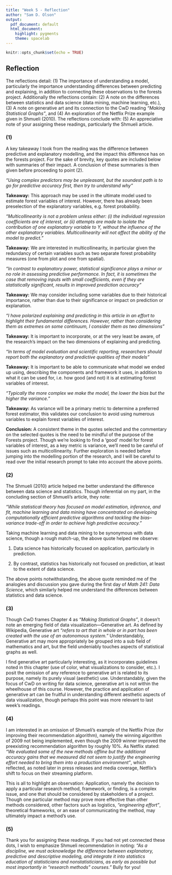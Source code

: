 ```yaml
---
title: "Week 5 - Reflection"
author: "Sam D. Olson"
output:
  pdf_document: default
  html_document:
    highlight: pygments
    theme: spacelab
---
```


```r
knitr::opts_chunk$set(echo = TRUE)
```

## Reflection

The reflections detail: (1) The importance of understanding a model, particularly the importance understanding differences between predicting and explaining, in addition to connecting these observations to the forests project. Additionally the reflections contain: (2) A note on the differences between statistics and data science (data mining, machine learning, etc.), (3) A note on generative art and its connection to the CwD reading *"Making Statistical Graphs"*, and (4) An exploration of the Netflix Prize example given in Shmueli (2010). The reflections conclude with: (5) An appreciative note of your assigning these readings, particularly the Shmueli article. 

### (1)

A key takeaway I took from the reading was the difference between predictive and explanatory modelling, and the impact this difference has on the forests project. For the sake of brevity, key quotes are included below with summaries of their impact. A conclusion of these summaries is then given before proceeding to point (2). 

*“Using complex predictors may be unpleasant, but the soundest path is to go for predictive accuracy first, then try to understand why”*

**Takeaway:** This approach may be used in the ultimate model used to estimate forest variables of interest. However, there has already been preselection of the explanatory variables, e.g. forest probability. 

*"Multicollinearity is not a problem unless either:*
  *(i) the individual regression coefficients are of interest, or *
  *(ii) attempts are made to isolate the contribution of one explanatory variable to Y, without the influence of the other explanatory variables. Multicollinearity will not affect the ability of the model to predict."*

**Takeaway:** We are interested in multicollinearity, in particular given the redundancy of certain variables such as two separate forest probability measures (one from plot and one from spatial). 

*"In contrast to explanatory power, statistical significance plays a minor or no role in assessing predictive performance. In fact, it is sometimes the case that removing inputs with small coefficients, even if they are statistically significant, results in improved prediction accuracy"*

**Takeaway:** We may consider including some variables due to their historical importance, rather than due to their significance or impact on prediction or explanation. 

*"I have polarized explaining and predicting in this article in an effort to highlight their fundamental differences. However, rather than considering them as extremes on some continuum, I consider them as two dimensions"*

**Takeaway:** It is important to incorporate, or at the very least be aware, of the research's impact on the two dimensions of explaining and predicting. 

*"In terms of model evaluation and scientific reporting, researchers should report both the explanatory and predictive qualities of their models"*

**Takeaway:** It is important to be able to communicate what model we ended up using, describing the components and framework it uses, in addition to what it can be used for, i.e. how good (and not) it is at estimating forest variables of interest. 

*“Typically the more complex we make the model, the lower the bias but the higher the variance.”*

**Takeaway:** As variance will be a primary metric to determine a preferred forest estimator, this validates our conclusion to avoid using numerous variables to explain forest variables of interest. 

**Conclusion:** A consistent theme in the quotes selected and the commentary on the selected quotes is the need to be mindful of the purpose of the Forests project. Though we're looking to find a 'good' model for forest variables of interest, as a key metric is variance, we'll need to be careful of issues such as multicollinearity. Further exploration is needed before jumping into the modelling portion of the research, and I will be careful to read over the initial research prompt to take into account the above points. 

### (2)

The Shmueli (2010) article helped me better understand the difference between data science and statistics. Though inferential on my part, in the concluding section of Shmueli's article, they note:

*"While statistical theory has focused on model estimation, inference, and fit, machine learning and data mining have concentrated on developing computationally efficient predictive algorithms and tackling the bias–variance trade-off in order to achieve high predictive accuracy."* 

Taking machine learning and data mining to be synonymous with data science, though a rough match-up, the above quote helped me observe: 

1. Data science has historically focused on application, particularly in prediction. 

2. By contrast, statistics has historically not focused on prediction, at least to the extent of data science.  

The above points notwithstanding, the above quote reminded me of the analogies and discussion you gave during the first day of *Math 241: Data Science*, which similarly helped me understand the differences between statistics and data science.

### (3)

Though CwD frames Chapter 4 as *"Making Statistical Graphs"*, it doesn't note an emerging field of data visualization---Generative art. As defined by Wikipedia, Generative art *"refers to art that in whole or in part has been created with the use of an autonomous system."* Understandably, Generative art may more appropriately be grouped into a sub field of mathematics and art, but the field undeniably touches aspects of statistical graphs as well. 

I find generative art particularly interesting, as it incorporates guidelines noted in this chapter (use of color, what visualizations to consider, etc.). I posit the omission of any reference to generative art is related to its purpose, namely its purely visual (aesthetic) use. Understandably, given the focus of CwD on writing for data science, generative art is not within the wheelhouse of this course. However, the practice and application of generative art can be fruitful in understanding different aesthetic aspects of data visualization, though perhaps this point was more relevant to last week's readings. 

### (4)

I am interested in an omission of Shmueli's example of the Netflix Prize (for improving their recommendation algorithm), namely the winning algorithm of 2009 not being implemented, even though the 2009 winner improved the preexisting recommendation algorithm by roughly 10%. As Netflix stated: *"We evaluated some of the new methods offline but the additional accuracy gains that we measured did not seem to justify the engineering effort needed to bring them into a production environment"*, which reflected, as noted later in press releases and media coverage, Netflix's shift to focus on their streaming platform. 

This is all to highlight an observation: Application, namely the decision to apply a particular research method, framework, or finding, is a complex issue, and one that should be considered by stakeholders of a project. Though one particular method may prove more effective than other methods considered, other factors such as logistics, *"engineering effort"*, theoretical frameworks, or an ease of communicating the method, may ultimately impact a method's use.

### (5)

Thank you for assigning these readings. If you had not yet connected these dots, I wish to emphasize Shmueli recommendation in noting: *"As a discipline, we must acknowledge the difference between explanatory, predictive and descriptive modeling, and integrate it into statistics education of statisticians and nonstatisticians, as early as possible but most importantly in “research methods” courses."* Bully for you!
